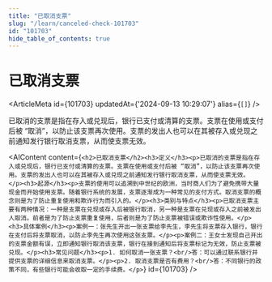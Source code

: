 ```yaml
---
title: "已取消支票"
slug: "/learn/canceled-check-101703"
id: "101703"
hide_table_of_contents: true
---
```



# 已取消支票

<ArticleMeta id={101703} updatedAt={'2024-09-13 10:29:07'} alias={`[]`} />
<div className='border-solid border-b border-t-0 my-4 border-[var(--ifm-color-gray-300)]' />

已取消的支票是指在存入或兑现后，银行已支付或清算的支票。支票在使用或支付后被 “取消”，以防止该支票再次使用。支票的发出人也可以在其被存入或兑现之前通知发行银行取消支票，从而使支票无效。

<AIContent content={`<h2>已取消支票</h2><h3>定义</h3><p>已取消的支票是指在存入或兑现后，银行已支付或清算的支票。支票在使用或支付后被 “取消”，以防止该支票再次使用。支票的发出人也可以在其被存入或兑现之前通知发行银行取消支票，从而使支票无效。</p><h3>起源</h3><p>支票的使用可以追溯到中世纪的欧洲，当时商人们为了避免携带大量现金而开始使用支票。随着银行系统的发展，支票逐渐成为一种常见的支付方式。取消支票的概念则是为了防止重复使用和欺诈行为而引入的。</p><h3>类别与特点</h3><p>已取消支票主要有两种情况：一种是支票在兑现或存入后被银行取消，另一种是支票在兑现或存入之前被发出人取消。前者是为了防止支票重复使用，后者则是为了防止支票被错误或欺诈性使用。</p><h3>具体案例</h3><p>案例一：张先生开出一张支票给李先生，李先生将支票存入银行，银行在支付后将支票取消，以防止李先生再次使用这张支票。</p><p>案例二：王女士发现自己开出的支票金额有误，立即通知银行取消该支票，银行在接到通知后将支票标记为无效，防止支票被兑现。</p><h3>常见问题</h3><p>1. 如何取消一张支票？<br/>答：可以通过联系银行并提供支票的详细信息来取消支票。</p><p>2. 取消支票是否有费用？<br/>答：不同银行的政策不同，有些银行可能会收取一定的手续费。</p>`} id={101703} />
